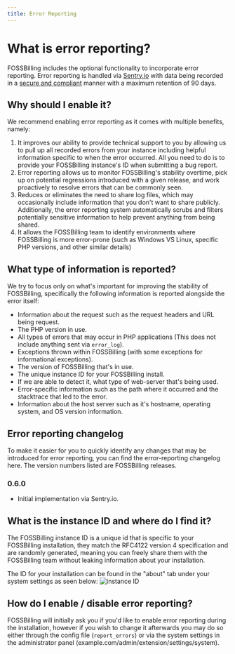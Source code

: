 ```yaml
---
title: Error Reporting
---
```



# What is error reporting?

FOSSBilling includes the optional functionality to incorporate error reporting. Error reporting is handled via [Sentry.io](https://sentry.io/welcome/) with data being recorded in a [secure and compliant](https://sentry.io/security/) manner with a maximum retention of 90 days.

## Why should I enable it?

We recommend enabling error reporting as it comes with multiple benefits, namely:

1. It improves our ability to provide technical support to you by allowing us to pull up all recorded errors from your instance including helpful information specific to when the error occurred. All you need to do is to provide your FOSSBilling instance's ID when submitting a bug report.
2. Error reporting allows us to monitor FOSSBilling's stability overtime, pick up on potential regressions introduced with a given release, and work proactively to resolve errors that can be commonly seen.
3. Reduces or eliminates the need to share log files, which may occasionally include information that you don't want to share publicly. Additionally, the error reporting system automatically scrubs and filters potentially sensitive information to help prevent anything from being shared.
4. It allows the FOSSBilling team to identify environments where FOSSBilling is more error-prone (such as Windows VS Linux, specific PHP versions, and other similar details)

## What type of information is reported?

We try to focus only on what's important for improving the stability of FOSSBilling, specifically the following information is reported alongside the error itself:

- Information about the request such as the request headers and URL being request.
- The PHP version in use.
- All types of errors that may occur in PHP applications (This does not include anything sent via `error_log`).
- Exceptions thrown within FOSSBilling (with some exceptions for informational exceptions).
- The version of FOSSBilling that's in use.
- The unique instance ID for your FOSSBilling install.
- If we are able to detect it, what type of web-server that's being used.
- Error-specific information such as the path where it occurred and the stacktrace that led to the error.
- Information about the host server such as it's hostname, operating system, and OS version information.

## Error reporting changelog

To make it easier for you to quickly identify any changes that may be introduced for error reporting, you can find the error-reporting changelog here.
The version numbers listed are FOSSBilling releases.

### 0.6.0

- Initial implementation via Sentry.io.

## What is the instance ID and where do I find it?

The FOSSBilling instance ID is a unique id that is specific to your FOSSBilling installation, they match the RFC4122 version 4 specification and are randomly generated, meaning you can freely share them with the FOSSBilling team without leaking information about your installation.

The ID for your installation can be found in the "about" tab under your system settings as seen below:
 ![instance ID](/img/docs/instance-id.png)

## How do I enable / disable error reporting?

FOSSBilling will initially ask you if you'd like to enable error reporting during the installation, however if you wish to change it afterwards you may do so either through the config file (`report_errors`) or via the system settings in the administrator panel (example.com/admin/extension/settings/system).
